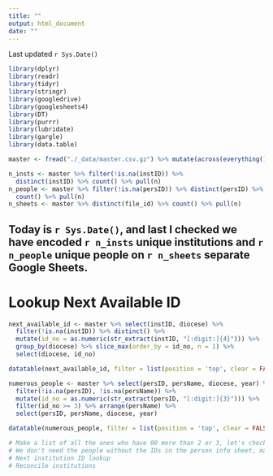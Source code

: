 ```yaml
---
title: ""
output: html_document
date: ""
---
```

Last updated `r Sys.Date()`

```r
library(dplyr)
library(readr)
library(tidyr)
library(stringr)
library(googledrive)
library(googlesheets4)
library(DT)
library(purrr)
library(lubridate)
library(gargle)
library(data.table)

master <- fread("./_data/master.csv.gz") %>% mutate(across(everything(), as.character)) %>% mutate_all(list(~na_if(.,"")))
```

```r
n_insts <- master %>% filter(!is.na(instID)) %>% 
  distinct(instID) %>% count() %>% pull(n)
n_people <- master %>% filter(!is.na(persID)) %>% distinct(persID) %>% 
  count() %>% pull(n)
n_sheets <- master %>% distinct(file_id) %>% count() %>% pull(n)
```

## Today is `r Sys.Date()`, and last I checked we have encoded **`r n_insts`** unique institutions and **`r n_people`** unique people on **`r n_sheets`** separate Google Sheets. 

# Lookup Next Available ID
```r
next_available_id <- master %>% select(instID, diocese) %>% 
  filter(!is.na(instID)) %>% distinct() %>% 
  mutate(id_no = as.numeric(str_extract(instID, "[:digit:]{4}"))) %>%
  group_by(diocese) %>% slice_max(order_by = id_no, n = 1) %>%
  select(diocese, id_no)

datatable(next_available_id, filter = list(position = 'top', clear = FALSE))
```

```r
numerous_people <- master %>% select(persID, persName, diocese, year) %>% 
  filter(!is.na(persID), !is.na(persName)) %>%
  mutate(id_no = as.numeric(str_extract(persID, "[:digit:]{3}"))) %>%
  filter(id_no >= 3) %>% arrange(persName) %>%
  select(persID, persName, diocese, year)

datatable(numerous_people, filter = list(position = 'top', clear = FALSE))

# Make a list of all the ones who have 00 more than 2 or 3, let's check if they're the same
# We don't need the people without the IDs in the person info sheet, maybe they get their own
# Next institution ID lookup
# Reconcile institutions

```

